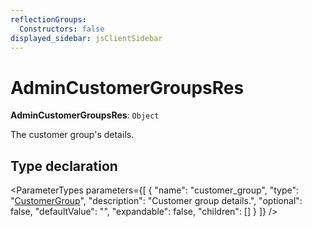 ```yaml
---
reflectionGroups:
  Constructors: false
displayed_sidebar: jsClientSidebar
---
```



# AdminCustomerGroupsRes

 **AdminCustomerGroupsRes**: `Object`

The customer group's details.

## Type declaration

<ParameterTypes parameters={[
  {
    "name": "customer_group",
    "type": "[CustomerGroup](../classes/js_client.internal.CustomerGroup.mdx)",
    "description": "Customer group details.",
    "optional": false,
    "defaultValue": "",
    "expandable": false,
    "children": []
  }
]} />
